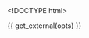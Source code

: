<!DOCTYPE html>
<html>
  <head>
    <meta http-equiv="Content-Type" content="text/html; charset=utf-8"/>

    <title>{{ opts$params$title }}</title>

    {{ get_external(opts) }}

  </head>

  <body>
    <script type="text/javascript">
    ```r

    decimal_format = d3.format(".2f")

    data = {{ get_data_as_json(opts) }}
    color_scale = {{ get_d3_color_scale(opts) }}
    cell_width = {{ opts$params$cell_width }}
    cell_height = {{ opts$params$cell_height }}

    row_names = {{ get_row_names_param(opts) }}

    plot = append_plot(
        width: 2000
        height: 2000
        padding: {{ get_padding_param(opts) }}
        title: "{{ opts$params$title }}"
        xlab: "{{ opts$params$xlab }}"
        ylab: "{{ opts$params$ylab }}"
    )

    plot.scales.col_group = {{ get_d3_col_group_scale(opts) }}


    # plot.scales.x = {{ get_d3_x_scale(opts) }}
    # plot.scales.x = add_scale_padding(plot.scales.x)

    # plot.scales.y = {{ get_d3_y_scale(opts) }}
    # plot.scales.y = add_scale_padding(plot.scales.y)

    # add col groups
    g_col_group = plot.selectAll(".col_group")
        .data(data)
      .enter().append("g")
        .attr("transform", (d, i) -> "translate(#{plot.scales.col_group(i)},0)")
        .attr("class", "col_group")
    if (data.length > 1)
        # add col group names
        g_col_group_names = g_col_group.append("text")
            .attr(
                "x": 5*cell_width/2
                "y": "-2em"
                "text-anchor": "middle"
                "class": "col_group_name"
            ).text((d) -> d.col_group_name)

    # add col names
    g_col_group.selectAll(".col_name")
        .data((d) -> d.col_names)
      .enter().append("text")
        .attr(
              "class": "col_name"
              "x": (d,i) -> cell_width * i
              "y": 6
              "dy": "-.5em"
              "dx": ".5em"
              "text-anchor": "middle"
        ).text((d) -> d)

    get_row = (row) ->
        cell = d3.select(@).selectAll(".cell")
            .data(row.row_values)
          .enter().append("rect")
            .attr("class", "cell")
            .attr("x", (d,i) -> cell_width*i)
            .attr("width", cell_width)
            .attr("height", cell_height)
            .attr("title", (d) -> d.cell_value)
            .style("fill", (d) -> color_scale(d.cell_value))

    # Add rows
    g_rows = g_col_group.selectAll(".row")
        .data((d) -> d.col_values)
      .enter().append("g")
        .attr("class", "row")
        .attr("transform", (d, i) -> "translate(0,#{cell_height*i})" )
        .each(get_row)
        # .attr("row-id", (d,i) -> @model.rowIds[i])
        # .attr("cluster", (d,i) -> @model.clusters[i])


    # Add row names
    g_col_group.selectAll(".row_name")
        .data(()-> row_names)
      .enter().append("text")
        .attr("x", -20) #  + @calculate_right_margin()
        .attr("y", (d,i) -> cell_height*i)
        .attr("dy", "1em")
        .attr("class", "row_name")
        .attr("text-anchor", "start") # left aligned
        .text((d) -> d)

    ```
    </script>
  </body>
</html>
